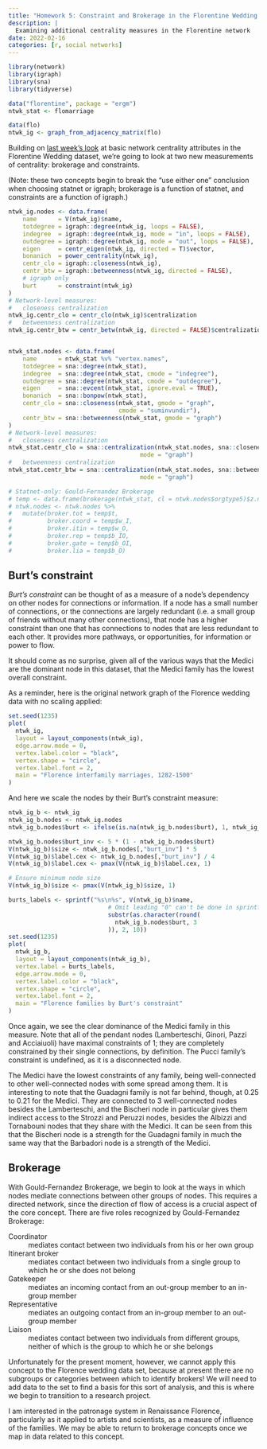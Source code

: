 ```yaml
---
title: "Homework 5: Constraint and Brokerage in the Florentine Wedding dataset"
description: |
  Examining additional centrality measures in the Florentine network
date: 2022-02-16
categories: [r, social networks]
---
```


```r
library(network)
library(igraph)
library(sna)
library(tidyverse)
```

```r
data("florentine", package = "ergm")
ntwk_stat <- flomarriage

data(flo)
ntwk_ig <- graph_from_adjacency_matrix(flo)

```

Building on [last week's look](../697E-hw4/index.qmd) at basic network centrality attributes in the Florentine Wedding dataset, we're going to look at two new measurements of centrality: brokerage and constraints.

(Note: these two concepts begin to break the "use either one" conclusion when choosing statnet or igraph; brokerage is a function of statnet, and constraints are a function of igraph.)

```r

ntwk_ig.nodes <- data.frame(
    name      = V(ntwk_ig)$name,
    totdegree = igraph::degree(ntwk_ig, loops = FALSE),
    indegree  = igraph::degree(ntwk_ig, mode = "in", loops = FALSE),
    outdegree = igraph::degree(ntwk_ig, mode = "out", loops = FALSE),
    eigen     = centr_eigen(ntwk_ig, directed = T)$vector,
    bonanich  = power_centrality(ntwk_ig),
    centr_clo = igraph::closeness(ntwk_ig),
    centr_btw = igraph::betweenness(ntwk_ig, directed = FALSE),
    # igraph only
    burt      = constraint(ntwk_ig)
)
# Network-level measures:
#   closeness centralization
ntwk_ig.centr_clo = centr_clo(ntwk_ig)$centralization
#   betweenness centralization
ntwk_ig.centr_btw = centr_betw(ntwk_ig, directed = FALSE)$centralization


ntwk_stat.nodes <- data.frame(
    name      = ntwk_stat %v% "vertex.names",
    totdegree = sna::degree(ntwk_stat),
    indegree  = sna::degree(ntwk_stat, cmode = "indegree"),
    outdegree = sna::degree(ntwk_stat, cmode = "outdegree"),
    eigen     = sna::evcent(ntwk_stat, ignore.eval = TRUE),
    bonanich  = sna::bonpow(ntwk_stat),
    centr_clo = sna::closeness(ntwk_stat, gmode = "graph",
                               cmode = "suminvundir"),
    centr_btw = sna::betweenness(ntwk_stat, gmode = "graph")
)
# Network-level measures:
#   closeness centralization
ntwk_stat.centr_clo = sna::centralization(ntwk_stat.nodes, sna::closeness, 
                                     mode = "graph")
#   betweenness centralization
ntwk_stat.centr_btw = sna::centralization(ntwk_stat.nodes, sna::betweenness,
                                     mode = "graph")

# Statnet-only: Gould-Fernandez Brokerage
# temp <- data.frame(brokerage(ntwk_stat, cl = ntwk.nodes$orgtype5)$z.nli)
# ntwk.nodes <- ntwk.nodes %>%
#   mutate(broker.tot = temp$t,
#          broker.coord = temp$w_I,
#          broker.itin = temp$w_O,
#          broker.rep = temp$b_IO,
#          broker.gate = temp$b_OI,
#          broker.lia = temp$b_O)
```

## Burt's constraint

*Burt's constraint* can be thought of as a measure of a node's dependency on other nodes for connections or information. If a node has a small number of connections, or the connections are largely redundant (i.e. a small group of friends without many other connections), that node has a higher constraint than one that has connections to nodes that are less redundant to each other. It provides more pathways, or opportunities, for information or power to flow.

It should come as no surprise, given all of the various ways that the Medici are the dominant node in this dataset, that the Medici family has the lowest overall constraint. 

As a reminder, here is the original network graph of the Florence wedding data with no scaling applied:

```r
set.seed(1235)
plot(
  ntwk_ig,
  layout = layout_components(ntwk_ig),
  edge.arrow.mode = 0,
  vertex.label.color = "black",
  vertex.shape = "circle",
  vertex.label.font = 2,
  main = "Florence interfamily marriages, 1282-1500"
)
```

And here we scale the nodes by their Burt's constraint measure:

```r

ntwk_ig_b <- ntwk_ig
ntwk_ig_b.nodes <- ntwk_ig.nodes
ntwk_ig_b.nodes$burt <- ifelse(is.na(ntwk_ig_b.nodes$burt), 1, ntwk_ig_b.nodes$burt)

ntwk_ig_b.nodes$burt_inv <- 5 * (1 - ntwk_ig_b.nodes$burt)
V(ntwk_ig_b)$size <- ntwk_ig_b.nodes[,"burt_inv"] * 5
V(ntwk_ig_b)$label.cex <- ntwk_ig_b.nodes[,"burt_inv"] / 4
V(ntwk_ig_b)$label.cex <- pmax(V(ntwk_ig_b)$label.cex, 1)

# Ensure minimum node size
V(ntwk_ig_b)$size <- pmax(V(ntwk_ig_b)$size, 1)

burts_labels <- sprintf("%s\n%s", V(ntwk_ig_b)$name,
                            # Omit leading "0" can't be done in sprintf
                            substr(as.character(round(
                              ntwk_ig_b.nodes$burt, 3
                            )), 2, 10))
set.seed(1235)
plot(
  ntwk_ig_b,
  layout = layout_components(ntwk_ig_b),
  vertex.label = burts_labels,
  edge.arrow.mode = 0,
  vertex.label.color = "black",
  vertex.shape = "circle",
  vertex.label.font = 2,
  main = "Florence families by Burt's constraint"
)

```

Once again, we see the clear dominance of the Medici family in this measure. Note that all of the pendant nodes (Lamberteschi, Ginori, Pazzi and Acciaiuoli) have maximal constraints of 1; they are completely constrained by their single connections, by definition. The Pucci family's constraint is undefined, as it is a disconnected node.

The Medici have the lowest constraints of any family, being well-connected to other well-connected nodes with some spread among them. It is interesting to note that the Guadagni family is not far behind, though, at 0.25 to 0.21 for the Medici. They are connected to 3 well-connected nodes besides the Lamberteschi, and the Bischeri node in particular gives them indirect access to the Strozzi and Peruzzi nodes, besides the Albizzi and Tornabouni nodes that they share with the Medici. It can be seen from this that the Bischeri node is a strength for the Guadagni family in much the same way that the Barbadori node is a strength of the Medici.

## Brokerage

With Gould-Fernandez Brokerage, we begin to look at the ways in which nodes mediate connections between other groups of nodes. This requires a directed network, since the direction of flow of access is a crucial aspect of the core concept. There are five roles recognized by Gould-Fernandez Brokerage:

Coordinator
: mediates contact between two individuals from his or her own group

Itinerant broker
: mediates contact between two individuals from a single group to which he or she does not belong

Gatekeeper
: mediates an incoming contact from an out-group member to an in-group member

Representative
: mediates an outgoing contact from an in-group member to an out-group member

Liaison
: mediates contact between two individuals from different groups, neither of which is the group to which he or she belongs

Unfortunately for the present moment, however, we cannot apply this concept to the Florence wedding data set, because at present there are no subgroups or categories between which to identify brokers! We will need to add data to the set to find a basis for this sort of analysis, and this is where we begin to transition to a research project. 

I am interested in the patronage system in Renaissance Florence, particularly as it applied to artists and scientists, as a measure of influence of the families. We may be able to return to brokerage concepts once we map in data related to this concept.